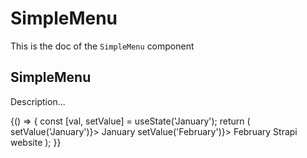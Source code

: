 <!--- SimpleMenu.stories.mdx --->


<Meta title="Design System/Atoms/SimpleMenu" component={SimpleMenu} />

# SimpleMenu

This is the doc of the `SimpleMenu` component

## SimpleMenu

Description...

<Canvas>
  <Story name="base">
    {() => {
      const [val, setValue] = useState('January');
      return (
        <SimpleMenu id="label" label={val}>
          <MenuItem id="menuItem-January" onClick={() => setValue('January')}>
            January
          </MenuItem>
          <MenuItem id="menuItem-February" onClick={() => setValue('February')}>
            February
          </MenuItem>
          <MenuItem id="menuItem-Strapi" href="https://strapi.io">
            Strapi website
          </MenuItem>
        </SimpleMenu>
      );
    }}
  </Story>
</Canvas>
